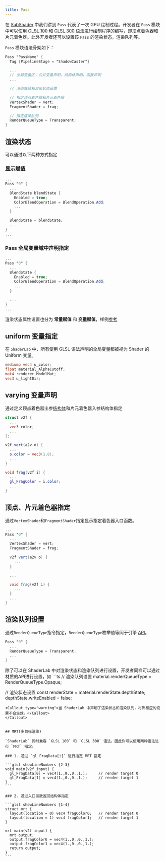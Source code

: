 ```yaml
---
title: Pass
---
```


在 [SubShader](/subShader/#pass) 中我们讲到 `Pass` 代表了一次 GPU 绘制过程。开发者在 `Pass` 模块中可以使用 [GLSL 100](https://www.khronos.org/files/opengles_shading_language.pdf) 和 [GLSL 300](https://registry.khronos.org/OpenGL/specs/es/3.0/GLSL_ES_Specification_3.00.pdf) 语法进行绘制程序的编写，即顶点着色器和片元着色器。此外开发者还可以设置该 `Pass` 的渲染状态，渲染队列等。

`Pass` 模块语法骨架如下：

```glsl showLineNumbers
Pass "PassName" {
  Tag {PipelineStage = "ShadowCaster"}

  ...
  // 全局变量区：公共变量声明，结构体声明，函数声明
  ...

  // 渲染管线和渲染状态设置

  // 指定顶点着色器和片元着色器
  VertexShader = vert;
  FragmentShader = frag;

  // 指定渲染队列
  RenderQueueType = Transparent;
}
```


## 渲染状态

可以通过以下两种方式指定

### 显示赋值

```glsl showLineNumbers {4, 10}
...
Pass "0" {
  ...
  BlendState blendState {
    Enabled = true;
    ColorBlendOperation = BlendOperation.Add;
    ...
  }

  BlendState = blendState;
  ...
}
...
```

### Pass 全局变量域中声明指定

```glsl showLineNumbers {4}
...
Pass "0" {
  ...
  BlendState {
    Enabled = true;
    ColorBlendOperation = BlendOperation.Add;
    ...
  }

  ...
}
...
```

渲染状态属性设置也分为 **常量赋值** 和 **变量赋值**，样例[参考](./shader/#在-shaderlab-中设置-blendstate-示例)

## uniform 变量指定

在 `ShaderLab` 中，所有使用 GLSL 语法声明的全局变量都被视为 Shader 的 Uniform 变量。

```glsl showLineNumbers
mediump vec4 u_color;
float material_AlphaCutoff;
mat4 renderer_ModelMat;
vec3 u_lightDir;
```

## varying 变量声明

通过定义顶点着色器出参[结构体](/docs/graphics/material/shaderLab/shader/#结构体函数)和片元着色器入参结构体指定

```glsl showLineNumbers {9, 15}
struct v2f {
  ...
  vec3 color;
  ...
};

v2f vert(a2v o) {
  ...
  o.color = vec3(1.0);
  ...
}

void frag(v2f i) {
  ...
  gl_FragColor = i.color;
  ...
}
```

## 顶点、片元着色器指定

通过`VertexShader`和`FragmentShader`指定显示指定着色器入口函数。

```glsl showLineNumbers {4-5}
...
Pass "0" {
  ...
  VertexShader = vert;
  FragmentShader = frag;

  v2f vert(a2v o) {
    ...
  }

  ...

  void frag(v2f i) {
    ...
  }
  ...
}
```

## 渲染队列设置

通过`RenderQueueType`指令指定，`RenderQueueType`枚举值等同于引擎 [API](/apis/galacean/#RenderQueueType)。

```glsl showLineNumbers {3}
Pass "0" {
  ...
  RenderQueueType = Transparent;
  ...
}
```

<Callout type="info">
除了可以在 ShaderLab 中对渲染状态和渲染队列进行设置，开发者同样可以通过材质的API进行设置，如
```ts
// 渲染队列设置
material.renderQueueType = RenderQueueType.Opaque;

// 渲染状态设置 
const renderState = material.renderState.depthState; 
depthState.writeEnabled = false;

````
<Callout type="warning">当 ShaderLab 中声明了渲染状态和渲染队列，材质相应的设置不会生效。</Callout>
</Callout>


## MRT(多目标渲染)

`ShaderLab` 同时兼容 `GLSL 100` 和 `GLSL 300` 语法，因此你可以使用两种语法进行 `MRT` 指定。

### 1. 通过 `gl_FragData[i]` 进行指定 MRT 指定

```glsl showLineNumbers {2-3}
void main(v2f input) {
  gl_FragData[0] = vec4(1.,0.,0.,1.);     // render target 0
  gl_FragData[1] = vec4(1.,0.,0.,1.);     // render target 1
}
```

### 2. 通过入口函数返回结构体指定

```glsl showLineNumbers {1-4}
struct mrt {
  layout(location = 0) vec4 fragColor0;   // render target 0
  layout(location = 1) vec4 fragColor1;   // render target 1
}

mrt main(v2f input) {
  mrt output;
  output.fragColor0 = vec4(1.,0.,0.,1.);
  output.fragColor1 = vec4(1.,0.,0.,1.);
  return output;
}
```

